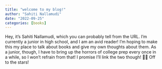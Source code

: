 ```yaml
---
title: "welcome to my blog!"
author: "Sahiti Nallamudi"
date: "2022-09-25"
categories: [books]
---
```


Hey, it's Sahiti Nallamudi, which you can probably tell from the URL. I'm currently a junior in high school, and I am an avid reader! I'm hoping to make this my place to talk about books and give my own thoughts about them. As a junior, though, I have to bring up the horrors of college prep every once in a while, so I won't refrain from that! I promise I'll link the two though! 🖖🏼 Off to the stars!
